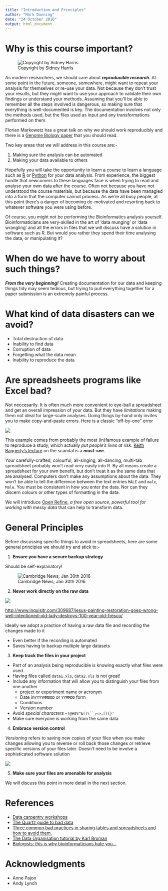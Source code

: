 ```yaml
---
title: "Introduction and Principles"
author: "Mark Dunning"
date: "24 October 2016"
output: html_document
---
```


# Why is this course important?

![Copyright by Sidney Harris](images/SidneyHarris_MiracleWeb.jpg)

As modern researchers, we should care about ***reproducible research***. At some point in the future, someone, somewhere, might want to repeat your analysis for themselves or re-use your data. Not because they don't trust your results, but they might want to use your approach to validate their own findings or understand your methods. Assuming that you'll be able to remember all the steps involved is dangerous, so making sure that everything is well-documented is key. The documentation involves not only the methods used, but the files used as input and any transformations performed on them. 

Florian Markowetz has a great talk on why we should work reproducibly and there is a [Genome Biology paper](http://genomebiology.biomedcentral.com/articles/10.1186/s13059-015-0850-7) that you should read.

Two key areas that we will address in this course are:-

1. Making sure the analysis can be automated
2. Making your data available to others


Hopefully you will take the opportunity to learn a course to learn a language such as [R](http://cambiotraining.github.io/r-intro/) or [Python](http://pycam.github.io/) for your data analysis. From experience, the biggest hurdle that newcomers to these languages face is when trying to read and analyse your own data after the course. Often not because you have not understood the course materials, but because the data have been managled into a form that the computer cannot process. As we're all busy people, at this point there's a danger of becoming de-motivated and resorting back to whatever software you were using before.

Of course, you might not be performing the Bioinformatics analysis yourself. Bioinformaticians are very-skilled in the art of 'data munging' or 'data wrangling' and all the errors in files that we will discuss have a solution in software such as R. But would you rather they spend their time analysing the data, or manipulating it?

# When do we have to worry about such things?

***From the very beginning!*** Creating documentation for our data and keeping things tidy may seem tedious, but trying to pull everything together for a paper submission is an extremely painful process.

# What kind of data disasters can we avoid?

- Total destruction of data
- Inability to find data
- Corruption of data
- Forgetting what the data mean
- Inability to reproduce the data

# Are spreadsheets programs like Excel bad?


Not neccesarily. It is often much more convenient to eye-ball a spreadsheet and get an overall impression of your data. But they have *limitations* making them not ideal for large-scale analyses. Doing things by-hand only invites you to make copy-and-paste errors. Here is a classic "off-by-one" error

![](images/off-by-one.png)

This example comes from probably the most (in)famous example of failure to reproduce a study, which actually *put people's lives at risk*. [Keith Baggerly's lecture](https://youtu.be/7gYIs7uYbMo) on the scandal is a ***must-see***.

Your carefully-crafted, colourful, all-singing, all-dancing, multi-tab spreadsheet probably won't read very easily into R. By all means create a spreadsheet for your own benefit, but don't treat it as the same data that are analysed. Computers don't make any assumptions about the data. They won't be able to tell the difference between the text entries `MALE` and `male`, `Male`. You must be consistent in how you enter the data. Nor can they discern colours or other types of formatting in the data. 

We will introduce  [Open Refine](http://openrefine.org/), *a free open source, powerful tool for working with messy data* that can help to transform data.

# General Principles

Before discussing specific things to avoid in spreadsheets, here are some general principles we should try and stick to:-

1) **Ensure you have a secure backup strategy**

Should be self-explanatory!

![Cambridge News; Jan 30th 2016](images/phd-stolen.png)



2) **Never work directly on the raw data**

![](http://cdn.inquisitr.com/wp-content/uploads/2012/08/jesus-christ-fresco.gif)


[http://www.inquisitr.com/309687/jesus-painting-restoration-goes-wrong-well-intentioned-old-lady-destroys-100-year-old-fresco/](http://www.inquisitr.com/309687/jesus-painting-restoration-goes-wrong-well-intentioned-old-lady-destroys-100-year-old-fresco/)

Ideally we adopt a practice of having a raw data file and recording the changes made to it

- Even better if the recording is automated
- Saves having to backup multiple large datasets

3) **Keep track the files in your project**

- Part of an analysis being reproducible is knowing exactly what files were used.
- Having files called `data1.xls`, `data2.xls` is not great!
- Include any information that will allow you to distinguish your files from one another
    + project or experiment name or acronym
    + Date in`YYYYMMDDD` or `YYMMDD` form
    + Conditions
    + Version number
- Avoid *special characters* `~!@#$%^&()\``;<>,[]{}'`
- Make sure everyone is working from the same data

4) **Embrace version control**

*Versioning* refers to saving new copies of your files when you make changes allowing you to reverse or roll back those changes or retrieve specific versions of your files later. Doesn't need to be involve a sophisticated software solution

![](images/phd101212s.gif)


5) **Make sure your files are amenable for analysis**


We will discuss this point in more detail in the next section.


# References

- [Data carpentry workshops](http://lgatto.github.io/2016-05-16-CAM/)
- [The Quartz guide to bad data](https://github.com/Quartz/bad-data-guide/blob/master/README.md)
- [Three common bad practices in sharing tables and spreadsheets and how to avoid them.](http://luisdva.github.io/pls-don't-do-this/)
- [The Data Organisation tutorial by Karl Broman](http://kbroman.org/dataorg/)
- [Biologists: this is why bioinformaticians hate you...](http://www.opiniomics.org/biologists-this-is-why-bioinformaticians-hate-you/)

# Acknowledgments

- Anne Pajon
- Andy Lynch




